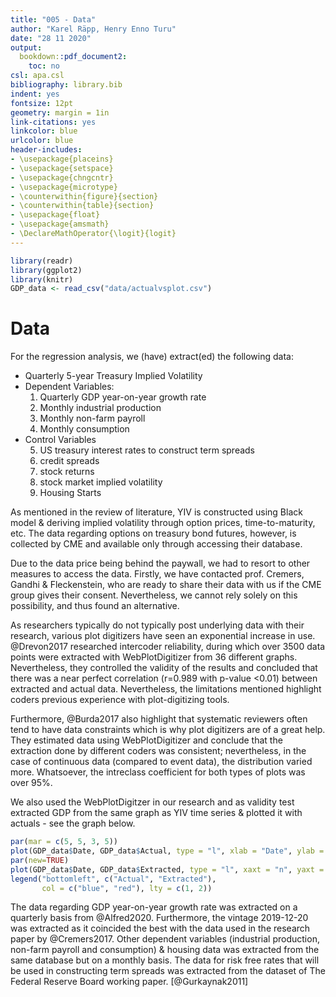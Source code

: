 ```yaml
---
title: "005 - Data"
author: "Karel Räpp, Henry Enno Turu"
date: "28 11 2020"
output: 
  bookdown::pdf_document2:
    toc: no
csl: apa.csl
bibliography: library.bib
indent: yes
fontsize: 12pt
geometry: margin = 1in
link-citations: yes
linkcolor: blue
urlcolor: blue
header-includes:
- \usepackage{placeins}
- \usepackage{setspace}
- \usepackage{chngcntr}
- \usepackage{microtype}
- \counterwithin{figure}{section}
- \counterwithin{table}{section}
- \usepackage{float}
- \usepackage{amsmath}
- \DeclareMathOperator{\logit}{logit}
---
```


```r
library(readr)
library(ggplot2)
library(knitr)
GDP_data <- read_csv("data/actualvsplot.csv")

```

\graphicspath{ {./images/} }



# Data

For the regression analysis, we (have) extract(ed) the following data:

* Quarterly 5-year Treasury Implied Volatility 
* Dependent Variables:
  1. Quarterly GDP year-on-year growth rate
  2. Monthly industrial production
  3. Monthly non-farm payroll
  4. Monthly consumption
* Control Variables
  5. US treasury interest rates to construct term spreads
  6. credit spreads
  7. stock returns
  8. stock market implied volatility
  9. Housing Starts

As mentioned in the review of literature, YIV is constructed using Black model & deriving implied volatility through option prices, time-to-maturity, etc. The data regarding options on treasury bond futures, however, is collected by CME and available only through accessing their database.

Due to the data price being behind the paywall, we had to resort to other measures to access the data. Firstly, we have contacted prof. Cremers, Gandhi & Fleckenstein, who are ready to share their data with us if the CME group gives their consent. Nevertheless, we cannot rely solely on this possibility, and thus found an alternative.

As researchers typically do not typically post underlying data with their research, various plot digitizers have seen an exponential increase in use. @Drevon2017 researched intercoder reliability, during which over 3500 data points were extracted with WebPlotDigitizer from 36 different graphs. Nevertheless, they controlled the validity of the results and concluded that there was a near perfect correlation (r=0.989 with p-value <0.01) between extracted and actual data. Nevertheless, the limitations mentioned highlight coders previous experience with plot-digitizing tools.

Furthermore, @Burda2017 also highlight that systematic reviewers often tend to have data constraints which is why plot digitizers are of a great help. They estimated data using WebPlotDigitizer and conclude that the extraction done by different coders was consistent; nevertheless, in the case of continuous data (compared to event data), the distribution varied more. Whatsoever, the intreclass coefficient for both types of plots was over 95%.

We also used the WebPlotDigitzer in our research and as validity test extracted GDP from the same graph as YIV time series & plotted it with actuals - see the graph below.

```r
par(mar = c(5, 5, 3, 5))
plot(GDP_data$Date, GDP_data$Actual, type = "l", xlab = "Date", ylab = "Actual GDP Growth", col = "blue", main = "Actual GDP vs extracted GDP growth")
par(new=TRUE)
plot(GDP_data$Date, GDP_data$Extracted, type = "l", xaxt = "n", yaxt = "n", xlab = "", ylab = "", col = "red", lty = 2)
legend("bottomleft", c("Actual", "Extracted"),
       col = c("blue", "red"), lty = c(1, 2))
```


The data regarding GDP year-on-year growth rate was extracted on a quarterly basis from @Alfred2020. Furthermore, the vintage 2019-12-20 was extracted as it coincided the best with the data used in the research paper by @Cremers2017. Other dependent variables (industrial production, non-farm payroll and consumption) & housing data was extracted from the same database but on a monthly basis. 
The data for risk free rates that will be used in constructing term spreads was extracted from the dataset of The Federal Reserve Board working paper. [@Gurkaynak2011] 
